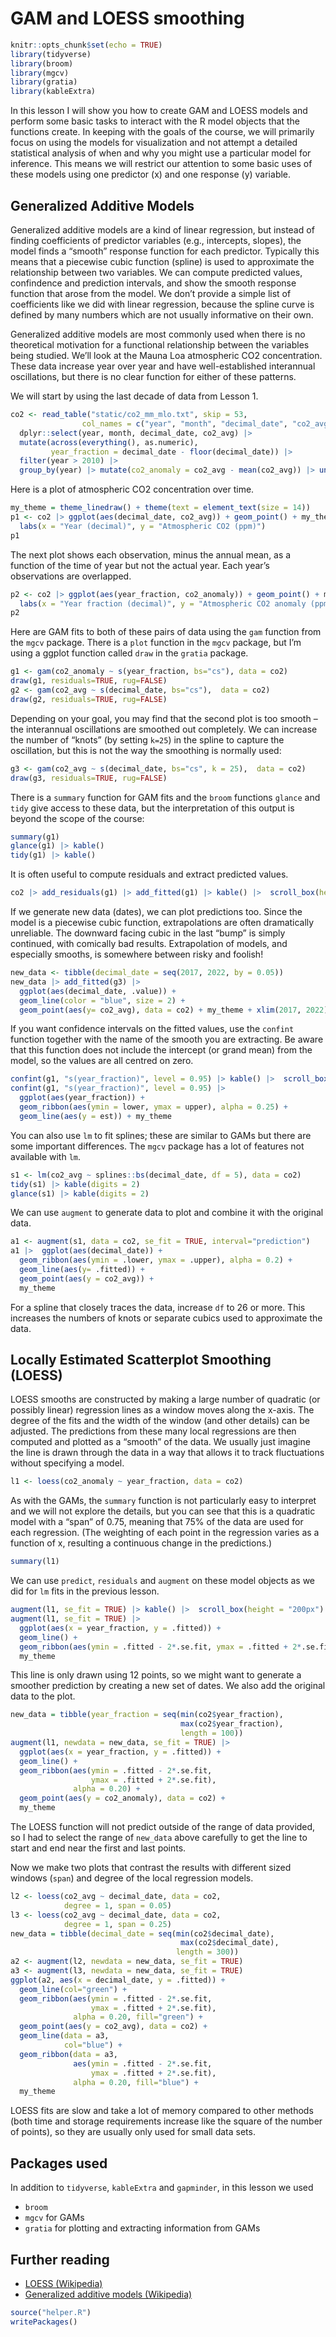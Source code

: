 # GAM and LOESS smoothing {#smoothing}

```r
knitr::opts_chunk$set(echo = TRUE)
library(tidyverse)
library(broom)
library(mgcv)
library(gratia)
library(kableExtra)
```


In this lesson I will show you how to create GAM and LOESS models and perform some basic tasks to interact with the R model objects that the functions create. In keeping with the goals of the course, we will primarily focus on using the models for visualization and not attempt a detailed statistical analysis of when and why you might use a particular model for inference. This means we will restrict our attention to some basic uses of these models using one predictor (x) and one response (y) variable.

## Generalized Additive Models

Generalized additive models are a kind of linear regression, but instead of finding coefficients of predictor variables (e.g., intercepts, slopes), the model finds a "smooth" response function for each predictor. Typically this means that a piecewise cubic function (spline) is used to approximate the relationship between two variables. We can compute predicted values, confindence and prediction intervals, and show the smooth response function that arose from the model. We don't provide a simple list of coefficients like we did with linear regression, because the spline curve is defined by many numbers which are not usually informative on their own.

Generalized additive models are most commonly used when there is no theoretical motivation for a functional relationship between the variables being studied. We'll look at the Mauna Loa atmospheric CO2 concentration. These data increase year over year and have well-established interannual oscillations, but there is no clear function for either of these patterns.

We will start by using the last decade of data from Lesson 1.

```r
co2 <- read_table("static/co2_mm_mlo.txt", skip = 53,
                col_names = c("year", "month", "decimal_date", "co2_avg", NA, NA, NA, NA)) |>
  dplyr::select(year, month, decimal_date, co2_avg) |>
  mutate(across(everything(), as.numeric),
         year_fraction = decimal_date - floor(decimal_date)) |>
  filter(year > 2010) |>
  group_by(year) |> mutate(co2_anomaly = co2_avg - mean(co2_avg)) |> ungroup()
```

Here is a plot of atmospheric CO2 concentration over time.

```r
my_theme = theme_linedraw() + theme(text = element_text(size = 14))
p1 <- co2 |> ggplot(aes(decimal_date, co2_avg)) + geom_point() + my_theme +
  labs(x = "Year (decimal)", y = "Atmospheric CO2 (ppm)")
p1
```

The next plot shows each observation, minus the annual mean, as a function of the time of year but not the actual year. Each year's observations are overlapped.

```r
p2 <- co2 |> ggplot(aes(year_fraction, co2_anomaly)) + geom_point() + my_theme +
  labs(x = "Year fraction (decimal)", y = "Atmospheric CO2 anomaly (ppm)")
p2
```

Here are GAM fits to both of these pairs of data using the `gam` function from the `mgcv` package. 
There is a `plot` function in the `mgcv` package, but I'm using a ggplot function called `draw` in the `gratia` package.

```r
g1 <- gam(co2_anomaly ~ s(year_fraction, bs="cs"), data = co2)
draw(g1, residuals=TRUE, rug=FALSE)
g2 <- gam(co2_avg ~ s(decimal_date, bs="cs"),  data = co2)
draw(g2, residuals=TRUE, rug=FALSE) 
```

Depending on your goal, you may find that the second plot is too smooth -- the interannual oscillations are smoothed out completely. We can increase the number of "knots" (by setting `k=25`) in the spline to capture the oscillation, but this is not the way the smoothing is normally used:

```r
g3 <- gam(co2_avg ~ s(decimal_date, bs="cs", k = 25),  data = co2)
draw(g3, residuals=TRUE, rug=FALSE) 
```

There is a `summary` function for GAM fits and the `broom` functions `glance` and `tidy` give access to these data, but the interpretation of this output is beyond the scope of the course:

```r
summary(g1)
glance(g1) |> kable()
tidy(g1) |> kable()
```

It is often useful to compute residuals and extract predicted values.

```r
co2 |> add_residuals(g1) |> add_fitted(g1) |> kable() |>  scroll_box(height = "200px")
```

If we generate new data (dates), we can plot predictions too. Since the model is a piecewise cubic function, extrapolations are often dramatically unreliable. The downward facing cubic in the last "bump" is simply continued, with comically bad results. Extrapolation of models, and especially smooths, is somewhere between risky and foolish!

```r
new_data <- tibble(decimal_date = seq(2017, 2022, by = 0.05))
new_data |> add_fitted(g3) |>
  ggplot(aes(decimal_date, .value)) + 
  geom_line(color = "blue", size = 2) +
  geom_point(aes(y= co2_avg), data = co2) + my_theme + xlim(2017, 2022)
```

If you want confidence intervals on the fitted values, use the `confint` function together with the name of the smooth you are extracting.  Be aware that this function does not include the intercept (or grand mean) from the model, so the values are all centred on zero.

```r
confint(g1, "s(year_fraction)", level = 0.95) |> kable() |>  scroll_box(height = "200px")
confint(g1, "s(year_fraction)", level = 0.95) |> 
  ggplot(aes(year_fraction)) + 
  geom_ribbon(aes(ymin = lower, ymax = upper), alpha = 0.25) + 
  geom_line(aes(y = est)) + my_theme
```

You can also use `lm` to fit splines; these are similar to GAMs but there are some important differences. The `mgcv` package has a lot of features not available with `lm`.

```r
s1 <- lm(co2_avg ~ splines::bs(decimal_date, df = 5), data = co2)
tidy(s1) |> kable(digits = 2)
glance(s1) |> kable(digits = 2)
```
We can use `augment` to generate data to plot and combine it with the original data.

```r
a1 <- augment(s1, data = co2, se_fit = TRUE, interval="prediction") 
a1 |>  ggplot(aes(decimal_date)) + 
  geom_ribbon(aes(ymin = .lower, ymax = .upper), alpha = 0.2) + 
  geom_line(aes(y= .fitted)) +
  geom_point(aes(y = co2_avg)) + 
  my_theme
```

For a spline that closely traces the data, increase `df` to 26 or more. This increases the numbers of knots or separate cubics used to approximate the data.

## Locally Estimated Scatterplot Smoothing (LOESS)

LOESS smooths are constructed by making a large number of quadratic (or possibly linear) regression lines as a window moves along the x-axis. The degree of the fits and the width of the window (and other details) can be adjusted. The predictions from these many local regressions are then computed and plotted as a "smooth" of the data. We usually just imagine the line is drawn through the data in a way that allows it to track fluctuations without specifying a model.

```r
l1 <- loess(co2_anomaly ~ year_fraction, data = co2)
```

As with the GAMs, the `summary` function is not particularly easy to interpret and we will not explore the details, but you can see that this is a quadratic model with a "span" of 0.75, meaning that 75% of the data are used for each regression. (The weighting of each point in the regression varies as a function of x, resulting a continuous change in the predictions.)

```r
summary(l1)
```


We can use `predict`, `residuals` and `augment` on these model objects as we did for `lm` fits in the previous lesson.

```r
augment(l1, se_fit = TRUE) |> kable() |>  scroll_box(height = "200px")
augment(l1, se_fit = TRUE) |>
  ggplot(aes(x = year_fraction, y = .fitted)) + 
  geom_line() + 
  geom_ribbon(aes(ymin = .fitted - 2*.se.fit, ymax = .fitted + 2*.se.fit), alpha = 0.20) + 
  my_theme
```

This line is only drawn using 12 points, so we might want to generate a smoother prediction by creating a new set of dates. We also add the original data to the plot.

```r
new_data = tibble(year_fraction = seq(min(co2$year_fraction), 
                                      max(co2$year_fraction),
                                      length = 100))
augment(l1, newdata = new_data, se_fit = TRUE) |>
  ggplot(aes(x = year_fraction, y = .fitted)) + 
  geom_line() + 
  geom_ribbon(aes(ymin = .fitted - 2*.se.fit,
                  ymax = .fitted + 2*.se.fit), 
              alpha = 0.20) + 
  geom_point(aes(y = co2_anomaly), data = co2) +
  my_theme
```

The LOESS function will not predict outside of the range of data provided, so I had to select the range of `new_data` above carefully to get the line to start and end near the first and last points.

Now we make two plots that contrast the results with different sized windows (`span`) and degree of the local regression models.

```r
l2 <- loess(co2_avg ~ decimal_date, data = co2, 
            degree = 1, span = 0.05)
l3 <- loess(co2_avg ~ decimal_date, data = co2, 
            degree = 1, span = 0.25)
new_data = tibble(decimal_date = seq(min(co2$decimal_date), 
                                      max(co2$decimal_date),
                                     length = 300))
a2 <- augment(l2, newdata = new_data, se_fit = TRUE) 
a3 <- augment(l3, newdata = new_data, se_fit = TRUE) 
ggplot(a2, aes(x = decimal_date, y = .fitted)) + 
  geom_line(col="green") + 
  geom_ribbon(aes(ymin = .fitted - 2*.se.fit, 
                  ymax = .fitted + 2*.se.fit), 
              alpha = 0.20, fill="green") + 
  geom_point(aes(y = co2_avg), data = co2) +
  geom_line(data = a3, 
            col="blue") + 
  geom_ribbon(data = a3, 
              aes(ymin = .fitted - 2*.se.fit, 
                  ymax = .fitted + 2*.se.fit), 
              alpha = 0.20, fill="blue") + 
  my_theme
```

LOESS fits are slow and take a lot of memory compared to other methods (both time and storage requirements increase like the square of the number of points), so they are usually only used for small data sets.

## Packages used

In addition to `tidyverse`, `kableExtra` and `gapminder`, in this lesson we used

* `broom`
* `mgcv` for GAMs
* `gratia` for plotting and extracting information from GAMs


## Further reading

* [LOESS (Wikipedia)](https://en.wikipedia.org/wiki/Local_regression)
* [Generalized additive models (Wikipedia)](https://en.wikipedia.org/wiki/Generalized_additive_model)

```r
source("helper.R")
writePackages()
```

